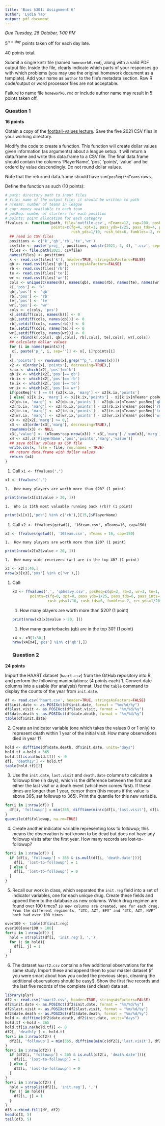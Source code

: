 ```yaml
---
title: 'Bios 6301: Assignment 6'
author: 'Lydia Yao'
output: pdf_document
---
```


*Due Tuesday, 26 October, 1:00 PM*

$5^{n=day}$ points taken off for each day late.

40 points total.

Submit a single knitr file (named `homework6.rmd`), along with a valid PDF output file. Inside the file, clearly indicate which parts of your responses go with which problems (you may use the original homework document as a template). Add your name as `author` to the file's metadata section. Raw R code/output or word processor files are not acceptable.

Failure to name file `homework6.rmd` or include author name may result in 5 points taken off.

### Question 1 ###

**16 points**

Obtain a copy of the [football-values lecture](https://github.com/couthcommander/football-values).  Save the five 2021 CSV files in your working directory.

Modify the code to create a function.  This function will create dollar values given information (as arguments) about a league setup.  It will return a data.frame and write this data.frame to a CSV file.  The final data.frame should contain the columns 'PlayerName', 'pos', 'points', 'value' and be orderd by value descendingly.  Do not round dollar values.

Note that the returned data.frame should have `sum(posReq)*nTeams` rows.

Define the function as such (10 points):

```r
# path: directory path to input files
# file: name of the output file; it should be written to path
# nTeams: number of teams in league
# cap: money available to each team
# posReq: number of starters for each position
# points: point allocation for each category
ffvalues <- function(path, file='outfile.csv', nTeams=12, cap=200, posReq=c(qb=1, rb=2, wr=3, te=1, k=1),
                     points=c(fg=4, xpt=1, pass_yds=1/25, pass_tds=4, pass_ints=-2,
                              rush_yds=1/10, rush_tds=6, fumbles=-2, rec_yds=1/20, rec_tds=6)) {
  ## read in CSV files
  positions <- c('k','qb','rb','te','wr')
  csvfile <- paste('proj_', positions, substr(2021, 3, 4), '.csv', sep='')
  files <- file.path(2021, csvfile)
  names(files) <- positions
  k <- read.csv(files['k'], header=TRUE, stringsAsFactors=FALSE)
  qb <- read.csv(files['qb'], stringsAsFactors=FALSE)
  rb <- read.csv(files['rb'])
  te <- read.csv(files['te'])
  wr <- read.csv(files['wr'])
  cols <- unique(c(names(k), names(qb), names(rb), names(te), names(wr)))
  k[,'pos'] <- 'k'
  qb[,'pos'] <- 'qb'
  rb[,'pos'] <- 'rb'
  te[,'pos'] <- 'te'
  wr[,'pos'] <- 'wr'
  cols <- c(cols, 'pos')
  k[,setdiff(cols, names(k))] <- 0
  qb[,setdiff(cols, names(qb))] <- 0
  rb[,setdiff(cols, names(rb))] <- 0
  te[,setdiff(cols, names(te))] <- 0
  wr[,setdiff(cols, names(wr))] <- 0
  x <- rbind(k[,cols], qb[,cols], rb[,cols], te[,cols], wr[,cols])
  ## calculate dollar values
  for (i in names(points)){
   x[, paste('p_', i, sep='')] <- x[, i]*points[i]
  }
  x[,'points'] <- rowSums(x[,grep("^p_", names(x))])
  x2 <- x[order(x[,'points'], decreasing=TRUE),]
  k.ix <- which(x2[,'pos']=='k')
  qb.ix <- which(x2[,'pos']=='qb')
  rb.ix <- which(x2[,'pos']=='rb')
  te.ix <- which(x2[,'pos']=='te')
  wr.ix <- which(x2[,'pos']=='wr')
  if(posReq['k'] == 0) {x2[k.ix, 'marg'] <- x2[k.ix,'points'] 
  } else{ x2[k.ix, 'marg'] <- x2[k.ix,'points'] - x2[k.ix[nTeams* posReq['k']],'points']}
  x2[qb.ix, 'marg'] <- x2[qb.ix,'points'] - x2[qb.ix[nTeams* posReq['qb']],'points']
  x2[rb.ix, 'marg'] <- x2[rb.ix,'points'] - x2[rb.ix[nTeams* posReq['rb']],'points']
  x2[te.ix, 'marg'] <- x2[te.ix,'points'] - x2[te.ix[nTeams* posReq['te']],'points']
  x2[wr.ix, 'marg'] <- x2[wr.ix,'points'] - x2[wr.ix[nTeams* posReq['wr']],'points']
  x3 <- x2[x2[,'marg'] >= 0,]
  x3 <- x3[order(x3[,'marg'], decreasing=TRUE),]
  rownames(x3) <- NULL
  x3[,'value'] <- (nTeams*cap-nrow(x3)) * x3[,'marg'] / sum(x3[,'marg']) + 1
  x4 <- x3[,c('PlayerName','pos','points','marg','value')]
  ## save dollar values as CSV file
  write.csv(x, file = file, row.names = TRUE)
  ## return data.frame with dollar values
  return (x4)
}
```

1. Call `x1 <- ffvalues('.')`
```r
x1 <- ffvalues('.')
```
    1.  How many players are worth more than $20? (1 point)
```r
print(nrow(x1[x1$value > 20, ]))
```
    1.  Who is 15th most valuable running back (rb)? (1 point)
```r
print(x1[x1[,'pos'] %in% c('rb'),][15,]$PlayerName)
```
1. Call `x2 <- ffvalues(getwd(), '16team.csv', nTeams=16, cap=150)`
```r
x2 <- ffvalues(getwd(), '16team.csv', nTeams = 16, cap=150)
```

    1.  How many players are worth more than $20? (1 point)
```r
print(nrow(x2[x2$value > 20, ]))
```
    1.  How many wide receivers (wr) are in the top 40? (1 point)
```r
x3 <- x2[1:40,]
nrow(x3[x3[,'pos'] %in% c('wr'),])
```
1. Call:

    ```r
    x3 <- ffvalues('.', 'qbheavy.csv', posReq=c(qb=2, rb=2, wr=3, te=1, k=0),
            points=c(fg=0, xpt=0, pass_yds=1/25, pass_tds=6, pass_ints=-2,
                    rush_yds=1/10, rush_tds=6, fumbles=-2, rec_yds=1/20, rec_tds=6))
    ```

    1.  How many players are worth more than $20? (1 point)
    ```r
    print(nrow(x3[x3$value > 20, ]))
    ```
    
    1.  How many quarterbacks (qb) are in the top 30? (1 point)
    ```r
    x4 <- x3[1:30,]
    nrow(x4[x4[,'pos'] %in% c('qb'),])
    ```
### Question 2 ###

**24 points**

Import the HAART dataset (`haart.csv`) from the GitHub repository into R, and perform the following manipulations: (4 points each)
1. Convert date columns into a usable (for analysis) format.  Use the `table` command to display the counts of the year from `init.date`.
```r
df <- read.csv('haart.csv', header=TRUE, stringsAsFactors=FALSE)
df$init.date <- as.POSIXct(df$init.date, format = "%m/%d/%y")
df$last.visit <- as.POSIXct(df$last.visit, format = "%m/%d/%y")
df$date.death <- as.POSIXct(df$date.death, format = "%m/%d/%y")
table(df$init.date)
```
2. Create an indicator variable (one which takes the values 0 or 1 only) to represent death within 1 year of the initial visit.  How many observations died in year 1?
```r
hold <- difftime(df$date.death, df$init.date, units="days")
hold.tf <-hold < 365
hold.tf[is.na(hold.tf)] <- 0
df[, 'death1y'] <- hold.tf
table(hold.tf)[2]
```
3. Use the `init.date`, `last.visit` and `death.date` columns to calculate a followup time (in days), which is the difference between the first and either the last visit or a death event (whichever comes first). If these times are longer than 1 year, censor them (this means if the value is above 365, set followup to 365).  Print the quantile for this new variable.
```r
for(i in 1:nrow(df)) {
  df[i, 'followup'] = min(365, difftime(min(c(df[i,'last.visit'], df[i,'date.death']),na.rm=T), df[i, 'init.date'], units="days"))
}
quantile(df$followup, na.rm=TRUE)
```
4. Create another indicator variable representing loss to followup; this means the observation is not known to be dead but does not have any followup visits after the first year.  How many records are lost-to-followup?

```r
for(i in 1:nrow(df)) {
  if (df[i, 'followup'] < 365 & is.null(df[i, 'death.date'])){
    df[i, 'lost-to-followup'] = 1
  } else {
    df[i, 'lost-to-followup'] = 0
  }
}
```
5. Recall our work in class, which separated the `init.reg` field into a set of indicator variables, one for each unique drug. Create these fields and append them to the database as new columns.  Which drug regimen are found over 100 times?
    ```
    18 new columns are created, one for each drug.  From the different regiments, "3TC, AZT, EFV" and "3TC, AZT, NVP" both had over 100 times.
    ```
```r
over100 <- table(df$init.reg) 
over100[over100 > 100]
for(i in 1:nrow(df)) {
  hold = strsplit(df[i, 'init.reg'], ',')
  for (j in hold){
    df[i, j] = 1
  }
}
```
6. The dataset `haart2.csv` contains a few additional observations for the same study. Import these and append them to your master dataset (if you were smart about how you coded the previous steps, cleaning the additional observations should be easy!).  Show the first five records and the last five records of the complete (and clean) data set.
```r
library(plyr)
df2 <- read.csv('haart2.csv', header=TRUE, stringsAsFactors=FALSE)
df2$init.date <- as.POSIXct(df2$init.date, format = "%m/%d/%y")
df2$last.visit <- as.POSIXct(df2$last.visit, format = "%m/%d/%y")
df2$date.death <- as.POSIXct(df2$date.death, format = "%m/%d/%y")
hold <- difftime(df2$date.death, df2$init.date, units="days")
hold.tf <-hold < 365
hold.tf[is.na(hold.tf)] <- 0
df2[, 'death1y'] <- hold.tf
for(i in 1:nrow(df2)) {
  df2[i, 'followup'] = min(365, difftime(min(c(df2[i,'last.visit'], df2[i,'date.death']),na.rm=T), df2[i, 'init.date'], units="days"))
}
for(i in 1:nrow(df2)) {
  if (df2[i, 'followup'] < 365 & is.null(df2[i, 'death.date'])){
    df2[i, 'lost-to-followup'] = 1
  } else {
    df2[i, 'lost-to-followup'] = 0
  }
}
for(i in 1:nrow(df2)) {
  hold = strsplit(df2[i, 'init.reg'], ',')
  for (j in hold){
    df2[i, j] = 1
  }
}
df3 <-rbind.fill(df, df2)
head(df3, 5)
tail(df3, 5)
```